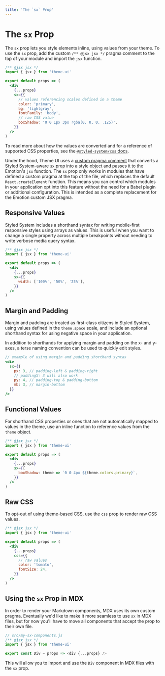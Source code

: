 ```yaml
---
title: 'The `sx` Prop'
---
```




# The `sx` Prop

The `sx` prop lets you style elements inline, using values from your theme.
To use the `sx` prop, add the custom `/** @jsx jsx */` pragma comment to the top of your module and import the `jsx` function.

```jsx
/** @jsx jsx */
import { jsx } from 'theme-ui'

export default props => (
  <div
    {...props}
    sx={{
      // values referencing scales defined in a theme
      color: 'primary',
      bg: 'lightgray',
      fontFamily: 'body',
      // raw CSS value
      boxShadow: '0 0 1px 3px rgba(0, 0, 0, .125)',
    }}
  />
)
```

To read more about how the values are converted and for a reference of supported CSS properties, see the
[`@styled-system/css` docs](https://styled-system.com/css).

<Note>

Under the hood, Theme UI uses a [custom pragma comment](/jsx-pragma) that converts a Styled System-aware `sx` prop into a style object and passes it to the Emotion's `jsx` function.
The `sx` prop only works in modules that have defined a custom pragma at the top of the file, which replaces the default `React.createElement` function.
This means you can control which modules in your application opt into this feature without the need for a Babel plugin or additional configuration.
This is intended as a complete replacement for the Emotion custom JSX pragma.

</Note>

## Responsive Values

Styled System includes a shorthand syntax for writing mobile-first responsive styles using arrays as values.
This is useful when you want to change a single property across multiple breakpoints without needing to write verbose media query syntax.

```jsx
/** @jsx jsx */
import { jsx } from 'theme-ui'

export default props => (
  <div
    {...props}
    sx={{
      width: ['100%', '50%', '25%'],
    }}
  />
)
```

## Margin and Padding

Margin and padding are treated as first-class citizens in Styled System,
using values defined in the `theme.space` scale, and include an optional shorthand syntax for using negative space in your application.

In addition to shorthands for applying margin and padding on the x- and y-axes, a terse naming convention can be used to quickly edit styles.

```jsx
// example of using margin and padding shorthand syntax
<div
  sx={{
    px: 3, // padding-left & padding-right
    // paddingX: 3 will also work
    py: 4, // padding-top & padding-bottom
    mb: 3, // margin-bottom
  }}
/>
```


## Functional Values

For shorthand CSS properties or ones that are not automatically mapped to values in the theme,
use an inline function to reference values from the `theme` object.

```jsx
/** @jsx jsx */
import { jsx } from 'theme-ui'

export default props => (
  <div
    {...props}
    sx={{
      boxShadow: theme => `0 0 4px ${theme.colors.primary}`,
    }}
  />
)
```

## Raw CSS

To opt-out of using theme-based CSS, use the `css` prop to render raw CSS values.

```jsx
/** @jsx jsx */
import { jsx } from 'theme-ui'

export default props => (
  <div
    {...props}
    css={{
      // raw values
      color: 'tomato',
      fontSize: 24,
    }}
  />
)
```

## Using the `sx` Prop in MDX

In order to render your Markdown components, MDX uses its own
custom pragma. Eventually we'd like to make it more seamless to
use `sx` in MDX files, but for now you'll have to move all components
that accept the prop to their own file.

```js
// src/my-sx-components.js
/** @jsx jsx */
import { jsx } from 'theme-ui'

export const Div = props => <div {...props} />
```

This will allow you to import and use the `Div` component
in MDX files with the `sx` prop.
